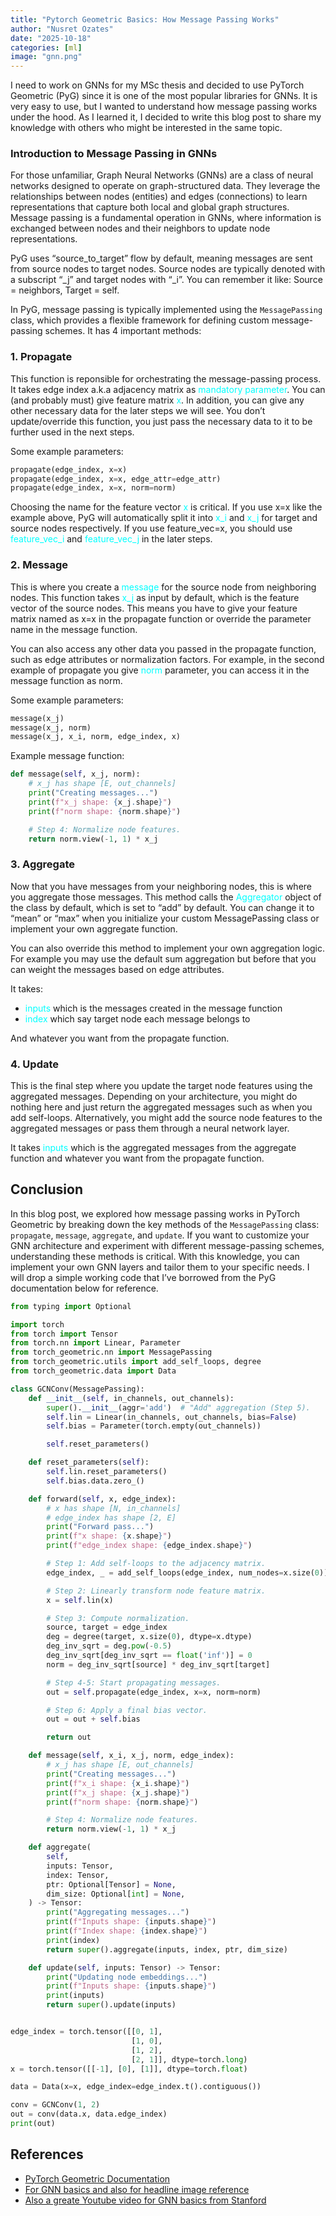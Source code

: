 ```yaml
---
title: "Pytorch Geometric Basics: How Message Passing Works"
author: "Nusret Ozates"
date: "2025-10-18"
categories: [ml]
image: "gnn.png"
---
```


I need to work on GNNs for my MSc thesis and decided to use PyTorch Geometric (PyG) since it is one of the most popular libraries for GNNs.
It is very easy to use, but I wanted to understand how message passing works under the hood. As I learned it, I decided to write this blog post to share my knowledge with others who might be interested in the same topic.

### Introduction to Message Passing in GNNs

For those unfamiliar, Graph Neural Networks (GNNs) are a class of neural networks designed to operate on graph-structured data.
They leverage the relationships between nodes (entities) and edges (connections) to learn representations that capture both local and global graph structures.
Message passing is a fundamental operation in GNNs, where information is exchanged between nodes and their neighbors to update node representations.

:::{.callout-note}
PyG uses "source_to_target" flow by default, meaning messages are sent from source nodes to target nodes.
Source nodes are typically denoted with a subscript "_j" and target nodes with "_i".
You can remember it like: Source = neighbors, Target = self.
:::

In PyG, message passing is typically implemented using the `MessagePassing` class, which provides a flexible framework for defining custom message-passing schemes.
It has 4 important methods:

### 1. Propagate
This function is reponsible for orchestrating the message-passing process. It takes edge index a.k.a adjacency matrix as [mandatory parameter]{style="color:cyan"}.
You can (and probably must) give feature matrix [x]{style="color:cyan"}. In addition, you can give any other necessary data for the later steps we will see.
You don't update/override this function, you just pass the necessary data to it to be further used in the next steps.

Some example parameters:
```python
propagate(edge_index, x=x)
propagate(edge_index, x=x, edge_attr=edge_attr)
propagate(edge_index, x=x, norm=norm)
```

:::{.callout-important}
Choosing the name for the feature vector [x]{style="color:cyan"} is critical.
If you use x=x like the example above, PyG will automatically split it into [x_i]{style="color:cyan"} and [x_j]{style="color:cyan"} for target and source nodes respectively.
If you use feature_vec=x, you should use [feature_vec_i]{style="color:cyan"} and [feature_vec_j]{style="color:cyan"} in the later steps.
:::

### 2. Message
This is where you create a [message]{style="color:cyan"} for the source node from neighboring nodes. This function takes
[x_j]{style="color:cyan"} as input by default, which is the feature vector of the source nodes. This means you have to give your
feature matrix named as x=x in the propagate function or override the parameter name in the message function.

You can also access any other data you passed in the propagate function, such as edge attributes or normalization factors.
For example, in the second example of propagate you give [norm]{style="color:cyan"} parameter, you can access it in the message function as norm.

Some example parameters:
```python
message(x_j)
message(x_j, norm)
message(x_j, x_i, norm, edge_index, x)
```

Example message function:
```python
def message(self, x_j, norm):
    # x_j has shape [E, out_channels]
    print("Creating messages...")
    print(f"x_j shape: {x_j.shape}")
    print(f"norm shape: {norm.shape}")

    # Step 4: Normalize node features.
    return norm.view(-1, 1) * x_j
```

### 3. Aggregate
Now that you have messages from your neighboring nodes, this is where you aggregate those messages. This method calls the [Aggregator]{style="color:cyan"} object
of the class by default, which is set to "add" by default. You can change it to "mean" or "max" when you initialize your custom MessagePassing class or implement your own aggregate function.

You can also override this method to implement your own aggregation logic.
For example you may use the default sum aggregation but before that you can weight the messages based on edge attributes.

It takes:

- [inputs]{style="color:cyan"} which is the messages created in the message function
- [index]{style="color:cyan"} which say target node each message belongs to

And whatever you want from the propagate function.

### 4. Update

This is the final step where you update the target node features using the aggregated messages. Depending on your architecture,
you might do nothing here and just return the aggregated messages such as when you add self-loops. Alternatively, you might add
the source node features to the aggregated messages or pass them through a neural network layer.

It takes [inputs]{style="color:cyan"} which is the aggregated messages from the aggregate function and whatever you want from the propagate function.

## Conclusion
In this blog post, we explored how message passing works in PyTorch Geometric by breaking down the key methods of the `MessagePassing` class: `propagate`, `message`, `aggregate`, and `update`.
If you want to customize your GNN architecture and experiment with different message-passing schemes, understanding these methods is critical.
With this knowledge, you can implement your own GNN layers and tailor them to your specific needs.
I will drop a simple working code that I've borrowed from the PyG documentation below for reference.

```python
from typing import Optional

import torch
from torch import Tensor
from torch.nn import Linear, Parameter
from torch_geometric.nn import MessagePassing
from torch_geometric.utils import add_self_loops, degree
from torch_geometric.data import Data

class GCNConv(MessagePassing):
    def __init__(self, in_channels, out_channels):
        super().__init__(aggr='add')  # "Add" aggregation (Step 5).
        self.lin = Linear(in_channels, out_channels, bias=False)
        self.bias = Parameter(torch.empty(out_channels))

        self.reset_parameters()

    def reset_parameters(self):
        self.lin.reset_parameters()
        self.bias.data.zero_()

    def forward(self, x, edge_index):
        # x has shape [N, in_channels]
        # edge_index has shape [2, E]
        print("Forward pass...")
        print(f"x shape: {x.shape}")
        print(f"edge_index shape: {edge_index.shape}")

        # Step 1: Add self-loops to the adjacency matrix.
        edge_index, _ = add_self_loops(edge_index, num_nodes=x.size(0))

        # Step 2: Linearly transform node feature matrix.
        x = self.lin(x)

        # Step 3: Compute normalization.
        source, target = edge_index
        deg = degree(target, x.size(0), dtype=x.dtype)
        deg_inv_sqrt = deg.pow(-0.5)
        deg_inv_sqrt[deg_inv_sqrt == float('inf')] = 0
        norm = deg_inv_sqrt[source] * deg_inv_sqrt[target]

        # Step 4-5: Start propagating messages.
        out = self.propagate(edge_index, x=x, norm=norm)

        # Step 6: Apply a final bias vector.
        out = out + self.bias

        return out

    def message(self, x_i, x_j, norm, edge_index):
        # x_j has shape [E, out_channels]
        print("Creating messages...")
        print(f"x_i shape: {x_i.shape}")
        print(f"x_j shape: {x_j.shape}")
        print(f"norm shape: {norm.shape}")

        # Step 4: Normalize node features.
        return norm.view(-1, 1) * x_j

    def aggregate(
        self,
        inputs: Tensor,
        index: Tensor,
        ptr: Optional[Tensor] = None,
        dim_size: Optional[int] = None,
    ) -> Tensor:
        print("Aggregating messages...")
        print(f"Inputs shape: {inputs.shape}")
        print(f"Index shape: {index.shape}")
        print(index)
        return super().aggregate(inputs, index, ptr, dim_size)

    def update(self, inputs: Tensor) -> Tensor:
        print("Updating node embeddings...")
        print(f"Inputs shape: {inputs.shape}")
        print(inputs)
        return super().update(inputs)


edge_index = torch.tensor([[0, 1],
                           [1, 0],
                           [1, 2],
                           [2, 1]], dtype=torch.long)
x = torch.tensor([[-1], [0], [1]], dtype=torch.float)

data = Data(x=x, edge_index=edge_index.t().contiguous())

conv = GCNConv(1, 2)
out = conv(data.x, data.edge_index)
print(out)
```

## References
- [PyTorch Geometric Documentation](https://pytorch-geometric.readthedocs.io/en/latest/tutorial/create_gnn.html)
- [For GNN basics and also for headline image reference](https://distill.pub/2021/gnn-intro/)
- [Also a greate Youtube video for GNN basics from Stanford](https://www.youtube.com/playlist?list=PLoROMvodv4rOP-ImU-O1rYRg2RFxomvFp)